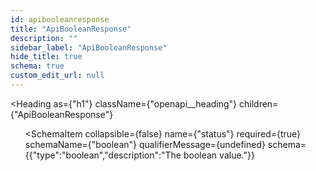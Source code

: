 ```yaml
---
id: apibooleanresponse
title: "ApiBooleanResponse"
description: ""
sidebar_label: "ApiBooleanResponse"
hide_title: true
schema: true
custom_edit_url: null
---
```



<Heading
  as={"h1"}
  className={"openapi__heading"}
  children={"ApiBooleanResponse"}
>
</Heading>





<ul>
  <SchemaItem
    collapsible={false}
    name={"message"}
    required={true}
    schemaName={"string"}
    qualifierMessage={undefined}
    schema={{"type":"string","description":"A message with clear information what's going on."}}
  >
    
  </SchemaItem><SchemaItem
    collapsible={false}
    name={"status"}
    required={true}
    schemaName={"boolean"}
    qualifierMessage={undefined}
    schema={{"type":"boolean","description":"The boolean value."}}
  >
    
  </SchemaItem>
</ul>
            